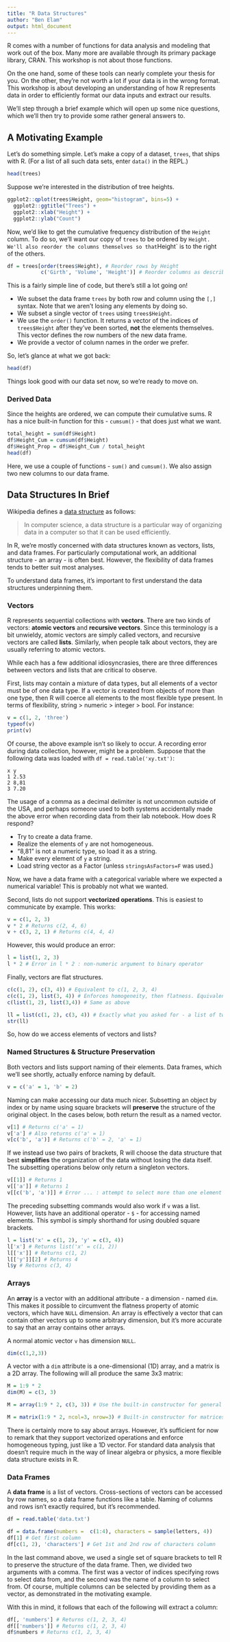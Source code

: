 ```yaml
---
title: "R Data Structures"
author: "Ben Elam"
output: html_document
---
```

R comes with a number of functions for data analysis and modeling
that work out of the box.
Many more are available through its primary package library, CRAN.
This workshop is not about those functions.

On the one hand, some of these tools can nearly complete your thesis for you.
On the other, they're not worth a lot if your data is in the wrong format.
This workshop is about developing an understanding of how R represents data
in order to efficiently format our data inputs and extract our results.

We'll step through a brief example which will open up some nice questions,
which we'll then try to provide some rather general answers to.

## A Motivating Example
Let's do something simple. Let's make a copy of a dataset, `trees`, that ships with R.
(For a list of all such data sets, enter `data()` in the REPL.)

```r
head(trees)
```

Suppose we're interested in the distribution of tree heights.

```r
ggplot2::qplot(trees$Height, geom="histogram", bins=5) +
  ggplot2::ggtitle("Trees") +
  ggplot2::xlab("Height") +
  ggplot2::ylab("Count")
```

Now, we'd like to get the cumulative frequency distribution of the `Height` column.
To do so, we'll want our copy of `trees` to be ordered by `Height.
We'll also reorder the columns themselves so that `Height` is to the right of the others.

```r
df = trees[order(trees$Height), # Reorder rows by Height
           c('Girth', 'Volume', 'Height')] # Reorder columns as described
```

This is a fairly simple line of code, but there's still a lot going on!

- We subset the data frame `trees` by both row and column
using the `[,]` syntax.
Note that we aren't losing any elements by doing so.
- We subset a single vector of `trees` using `trees$Height`.
- We use the `order()` function.
It returns a vector of the indices of `trees$Height` after they've been sorted,
**not** the elements themselves.
This vector defines the row numbers of the new data frame.
- We provide a vector of column names in the order we prefer.

So, let's glance at what we got back:
```r
head(df)
```

Things look good with our data set now, so we're ready to move on.

### Derived Data
Since the heights are ordered, we can compute their cumulative sums.
R has a nice built-in function for this - `cumsum()` -
that does just what we want.

```r
total_height = sum(df$Height)
df$Height_Cum = cumsum(df$Height)
df$Height_Prop = df$Height_Cum / total_height
head(df)
```

Here, we use a couple of functions - `sum()` and `cumsum()`.
We also assign two new columns to our data frame.

## Data Structures In Brief
Wikipedia defines a
[data structure](https://en.wikipedia.org/wiki/Data_structure) as follows:

> In computer science, a data structure is a particular way of organizing data
in a computer so that it can be used efficiently.

In R, we're mostly concerned with data structures known as
vectors, lists, and data frames.
For particularly computational work,
an additional structure - an array - is often best.
However, the flexibility of data frames tends to better suit most analyses.

To understand data frames, it's important to first understand
the data structures underpinning them.

### Vectors
R represents sequential collections with **vectors**.
There are two kinds of vectors: **atomic vectors** and **recursive vectors**.
Since this terminology is a bit unwieldy,
atomic vectors are simply called vectors,
and recursive vectors are called **lists**.
Similarly, when people talk about vectors,
they are usually referring to atomic vectors.

While each has a few additional idiosyncrasies,
there are three differences between vectors and lists that are critical to observe.

First, lists may contain a mixture of data types,
but all elements of a vector must be of one data type.
If a vector is created from objects of more than one type,
then R will coerce all elements to the most flexible type present.
In terms of flexibility, string > numeric > integer > bool.
For instance:

```r
v = c(1, 2, 'three')
typeof(v)
print(v)
```

Of course, the above example isn't so likely to occur.
A recording error during data collection, however, might be a problem.
Suppose that the following data was loaded with `df = read.table('xy.txt')`:
```
x y
1 2.53
2 8,81
3 7.20
```

The usage of a comma as a decimal delimiter is not uncommon outside of the USA,
and perhaps someone used to both systems accidentally made the above error when
recording data from their lab notebook.
How does R respond?

- Try to create a data frame.
- Realize the elements of `y` are not homogeneous.
- "8,81" is not a numeric type, so load it as a string.
- Make every element of `y` a string.
- Load string vector as a Factor (unless `stringsAsFactors=F` was used.)

Now, we have a data frame with a categorical variable where we expected a
numerical variable! This is probably not what we wanted.

Second, lists do not support **vectorized operations**.
This is easiest to communicate by example.
This works:

```r
v = c(1, 2, 3)
v * 2 # Returns c(2, 4, 6)
v + c(3, 2, 1) # Returns c(4, 4, 4)
```

However, this would produce an error:

```r
l = list(1, 2, 3)
l * 2 # Error in l * 2 : non-numeric argument to binary operator
```

Finally, vectors are flat structures.
```r
c(c(1, 2), c(3, 4)) # Equivalent to c(1, 2, 3, 4)
c(c(1, 2), list(3, 4)) # Enforces homogeneity, then flatness. Equivalent to list(1, 2, 3, 4)
c(list(1, 2), list(3,4)) # Same as above
```

```r
ll = list(c(1, 2), c(3, 4)) # Exactly what you asked for - a list of two vectors.
str(ll)
```

So, how do we access elements of vectors and lists?

### Named Structures & Structure Preservation
Both vectors and lists support naming of their elements.
Data frames, which we'll see shortly, actually enforce naming by default.

```r
v = c('a' = 1, 'b' = 2)
```

Naming can make accessing our data much nicer.
Subsetting an object by index or by name using square brackets
will **preserve** the structure of the original object.
In the cases below, both return the result as a named vector.

```r
v[1] # Returns c('a' = 1)
v['a'] # Also returns c('a' = 1)
v[c('b', 'a')] # Returns c('b' = 2, 'a' = 1)
```

If we instead use two pairs of brackets, R will choose the data structure
that best **simplifies** the organization of the data without
losing the data itself.
The subsetting operations below only return a singleton vectors.

```r
v[[1]] # Returns 1
v[['a']] # Returns 1
v[[c('b', 'a')]] # Error ... : attempt to select more than one element
```

The preceding subsetting commands would also work if `v` was a list.
However, lists have an additional operator -
`$` - for accessing named elements.
This symbol is simply shorthand for using doubled square brackets.
```r
l = list('x' = c(1, 2), 'y' = c(3, 4))
l['x'] # Returns list('x' = c(1, 2))
l[['x']] # Returns c(1, 2)
l[['y']][2] # Returns 4
l$y # Returns c(3, 4)
```

### Arrays
An **array** is a vector with an additional attribute - a dimension - named `dim`.
This makes it possible to circumvent the flatness property of atomic vectors,
which have `NULL` dimension.
An array is effectively a vector that can contain other vectors up to some arbitrary dimension,
but it's more accurate to say that an array contains other arrays.

A normal atomic vector `v` has dimension `NULL`.

```r
dim(c(1,2,3))
```

A vector with a `dim` attribute is a one-dimensional (1D) array, and a matrix is a 2D array.
The following will all produce the same 3x3 matrix:

```r
M = 1:9 * 2
dim(M) = c(3, 3)

M = array(1:9 * 2, c(3, 3)) # Use the built-in constructor for general arrays

M = matrix(1:9 * 2, ncol=3, nrow=3) # Built-in constructor for matrices
```

There is certainly more to say about arrays.
However, it's sufficient for now to remark that they support vectorized
operations and enforce homogeneous typing, just like a 1D vector.
For standard data analysis that doesn't require much in the way
of linear algebra or physics,
a more flexible data structure exists in R.

### Data Frames
A **data frame** is a list of vectors.
Cross-sections of vectors can be accessed by row names,
so a data frame functions like a table.
Naming of columns and rows isn't exactly required,
but it's recommended.

```r
df = read.table('data.txt')
```

```r
df = data.frame(numbers =  c(1:4), characters = sample(letters, 4))
df[1] # Get first column
df[c(1, 2), 'characters'] # Get 1st and 2nd row of characters column
```

In the last command above,
we used a single set of square brackets to tell R
to preserve the structure of the data frame.
Then, we divided two arguments with a comma.
The first was a vector of indices specifying rows to select data from,
and the second was the name of a column to select from.
Of course, multiple columns can be selected by providing them as a vector,
as demonstrated in the motivating example.

With this in mind, it follows that each of the following will extract a column:

```r
df[, 'numbers'] # Returns c(1, 2, 3, 4)
df[['numbers']] # Returns c(1, 2, 3, 4)
df$numbers # Returns c(1, 2, 3, 4)
```